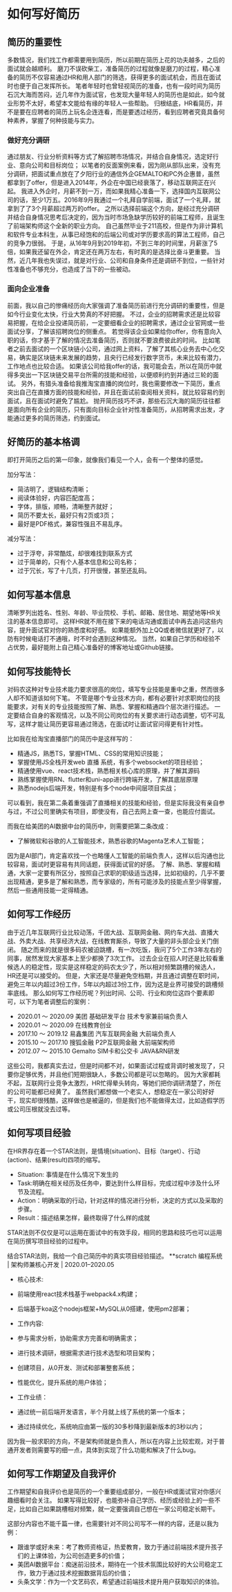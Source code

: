 # 如何写好简历

## 简历的重要性

多数情况，我们找工作都需要用到简历，所以前期在简历上花的功夫越多，之后的面试就会越顺利。
磨刀不误砍柴工，准备简历的过程就像是磨刀的过程，精心准备的简历不仅容易通过HR和用人部门的筛选，获得更多的面试机会，而且在面试时也便于自己发挥所长。
笔者年轻时也曾轻视简历的准备，也有一段时间为简历石沉大海而苦闷，近几年作为面试官，也发现大量年轻人的简历也是如此，如今就业形势不太好，希望本文能给有缘的年轻人一些帮助。
归根结底，HR看简历，并不是要在应聘者的简历上玩名企连连看，而是要透过经历，看到应聘者究竟具备何种素养，掌握了何种技能与实力。

### 做好充分调研

通过朋友、行业分析资料等方式了解招聘市场情况，并结合自身情况，选定好行业、意向公司和目标岗位；
以笔者的反面案例来看，因为刚从部队出来，没有充分调研，把面试重点放在了夕阳行业的通信外企GEMALTO和PC外企惠普，虽然都拿到了offer，但是进入2014年，外企在中国已经衰落了，移动互联网正在兴起。
我进入外企时，月薪不到一万，而如果我精心准备一下，选择国内互联网公司的话，至少1万五。2016年9月我通过一个礼拜自学前端，面试了一个礼拜，就拿到了了3个月薪超过两万的offer。
之所以选择前端这个方向，是经过充分调研并结合自身情况思考后决定的，因为当时市场急缺学历较好的前端工程师，且诞生了前端架构师这个全新的职业方向。
自己虽然毕业于211高校，但是作为非计算机和软件专业本科生，从事已经饱和的后端公司或对学历要求高的算法工程师，自己的竞争力很弱。
于是，从16年9月到2019年初，不到三年的时间里，月薪涨了5倍，如果我还留在外企，肯定还在两万左右，有时真的是选择比奋斗更重要。
当然，近几年我也失误过，就是对行业、公司和自身条件还是调研不到位，一些针对性准备也不够充分，也造成了当下的一些被动。

### 面向企业准备

前面，我以自己的惨痛经历向大家强调了准备简历前进行充分调研的重要性，但是如今行业变化太快，行业大势真的不好把握。
不过，企业的招聘需求还是比较容易把握，在给企业投递简历前，一定要细看企业的招聘需求，通过企业官网或一些面试分享，了解该招聘岗位的侧重点。
若觉得该企业如果给你offer，你有意向入职的话，你才基于了解的情况去准备简历，否则就不要浪费彼此的时间。
比如笔者之前去面试的一个区块链小公司，通过网上资料，了解了其核心业务去中心化交易，确实是区块链未来发展的趋势，且央行已经发行数字货币，未来比较有潜力，工作地点也比较合适。
如果该公司给我offer的话，我可能会去，所以在简历中就得多突出一下区块链交易平台所需的技能和经验，以便顺利约到并通过三轮的面试。
另外，有猎头准备给我推淘宝直播的岗位时，我也需要修改一下简历，重点突出自己在直播方面的技能和经验，并且在面试前查阅相关资料，就比较容易约到面试，且在面试时避免了尴尬。
抛开简历技巧不讲，那些石沉大海的简历往往都是面向所有企业的简历，只有面向目标企业针对性准备简历，从招聘需求出发，才能通过更多的简历筛选，约到面试。

## 好简历的基本格调

即打开简历之后的第一印象，就像我们看见一个人，会有一个整体的感觉。

加分写法：

- 简洁明了，逻辑结构清晰；
- 阅读体验好，内容匹配度高；
- 字体，排版，顺畅，清晰整齐就好；
- 简历不要太长，最好只有2页或3页；
- 最好是PDF格式，兼容性强且不易乱序。

减分写法：

- 过于浮夸，非常酷炫，却很难找到联系方式
- 过于简单的，只有个人基本信息和公司名称；
- 过于冗长，写了十几页，打开很慢，甚至还乱码。

## 如何写基本信息

清晰罗列出姓名、性别、年龄、毕业院校、手机、邮箱、居住地、期望地等HR关注的基本信息即可。
这样HR就不用在接下来的电话沟通或面试中再去追问这些内容，提升面试官对你的熟悉度和好感。
如果能额外加上QQ或者微信就更好了，以防有时候电话打不通哦，时不时会遇到这种情况。
当然，如果自己学历和经验不占优势，最好能附上自己精心准备好的博客地址或Github链接。

## 如何写技能特长

对码农这种对专业技术能力要求很高的岗位，填写专业技能是重中之重，然而很多人却不知道该如何下笔。
不管是哪个专业技术方向，都有必要针对求职岗位的技能要求，对有关的专业技能按照了解、熟悉、掌握和精通四个层次进行描述。
一定要结合自身的客观情况，以及不同公司岗位的有关要求进行动态调整，切不可乱写，这样才能让简历更容易通过筛选，在面试时让面试官问得更有针对性。

比如我在给淘宝直播部门的简历中是这样写的：

- 精通JS，熟悉TS，掌握HTML、CSS的常用知识技能；
- 掌握使用JS全栈开发web 直播 系统，有多个websocket的项目经验；
- 精通使用vue、react技术栈，熟悉相关核心库的原理，并了解其源码
- 熟练掌握使用RN、flutter和uni-app进行跨端开发，了解其底层原理
- 熟悉nodejs后端开发，特别是有多个node中间层项目实战；

可以看到，我在第二条着重强调了直播相关的技能和经验，但是实际我没有亲自参与过，不过公司里确实有项目，即使没有，自己去网上查一查，也能应付面试。

而我在给美团的AI数据中台的简历中，则需要把第二条改成：

- 了解微软和谷歌的人工智能技术，熟悉谷歌的Magenta艺术人工智能；

因为是AI部门，肯定喜欢找一个也略懂人工智能的前端负责人，这样以后沟通也比较容易，面试时更容易有共同话题，获得面试官的好感。
了解、熟悉、掌握和精通，大家一定要有所区分，按照自己求职的职级适当选择，比如初级的，几乎不要出现精通，更多是了解和熟悉，而专家级的，所有可能涉及的技能点至少得掌握，然后一些通用技能一定得精通。

## 如何写工作经历

由于近几年互联网行业比较动荡，千团大战、互联网金融、网约车大战、直播大战、外卖大战、共享经济大战，在线教育厮杀，导致了大量的非头部企业关门倒闭。
随之而来的就是很多码农被迫跳槽，有一次吃饭，我问了5个工作3年左右的同事，居然发现大家基本上至少都换了3次工作。
过去企业在招人时还是比较看重候选人的稳定性，现实是这样稳定的码农太少了，所以相对频繁跳槽的候选人，HR还是可以接受的。
但是，大家还是尽量避免空档期，并且通过调整在职时间，避免三年以内超过3份工作，5年以内超过3份工作，因为这是业界可接受的跳槽频率底线。
那么如何写工作经历呢？列出时间、公司、行业和岗位这四个要素即可，以下为笔者调整后的案例：

- 2020.01 ～ 2020.09 美团 基础研发平台 技术专家兼前端负责人
- 2020.01 ～ 2020.09 在线教育创业
- 2017.10 ～ 2019.12 易鑫集团 汽车互联网金融 大前端负责人
- 2015.10 ～ 2017.10 搜狐金融 P2P互联网金融 大前端架构师
- 2012.07 ～ 2015.10 Gemalto SIM卡和公交卡 JAVA&RN研发

这些公司，我都真实去过，但是时间都不对，如果面试过程或背调时被发现了，只要你足够优秀，并且他们短期很缺人，多数公司都是可以忽略的。
因为大家都耗不起，互联网行业竞争太激烈，HR忙得晕头转向，等她们把你调研清楚了，所在的公司可能都已经黄了。
虽然我们都想做一个老实人，想稳定在一家公司好好干，现实却很残酷，这样做也是被逼的，但是我们也不能做得太过，比如造假学历或公司压根就没去过等。

## 如何写项目经验

在HR界存在着一个STAR法则，是情境(situation)、目标（target）、行动(action)、结果(result)四项的缩写。

- Situation: 事情是在什么情况下发生的
- Task:明确在相关经历及任务中，要达到什么样目标，完成过程中涉及什么环节及流程。
- Action：明确采取的行动，针对这样的情况进行分析，决定的方式以及采取的步骤。
- Result：描述结果怎样，最终取得了什么样的成就

STAR法则不仅仅是可以运用在面试中的有效手段，相同的思路和技巧也可以运用在简历撰写项目经验的过程中。

结合STAR法则，我给一个自己简历中的真实项目经验描述。 \*\*scratch 编程系统 | 架构师兼核心开发 | 2020.01–2020.05

- 核心技术:
- 前端使用react技术栈基于webpack4.x构建；
- 后端基于koa这个nodejs框架+MySQL从0搭建，使用pm2部署；

- 工作内容:
- 参与需求分析，协助需求方完善和明确需求；
- 进行技术调研，根据需求进行技术选型和项目架构；
- 创建项目，从0开发、测试和部署整套系统；
- 性能优化，提升系统的用户体验；

- 工作业绩：
- 通过统一前后端开发语言，半个月就上线了系统的第一个版本；
- 通过持续优化，系统响应由第一版的30多秒降到最新版本的3秒以内；

因为我一般求职的方向，不是架构师就是负责人，所以在内容上比较宏观，对于普通开发者则需要写的细一点，具体到实现了什么功能和解决了什么bug。

## 如何写工作期望及自我评价

工作期望和自我评价也是简历的一个重要组成部分，一般在HR或面试官对你感兴趣细看时会关注。
如果写得比较好，也能弥补自己学历、经历或经验上的一些不足，比如自己如果跳槽相对频繁，就一定要强调自己想在一家公司稳定长期干。

这部分内容也不能千篇一律，也需要针对不同公司写不一样的内容，还是以我为例：

- 跟谁学或好未来：考了教师资格证，热爱教育，致力于通过前端技术提升孩子们的上课体验，为公司创造更多的价值；
- 美团AI数据平台：痴迷前沿技术，期待在一个技术氛围比较好的大公司稳定工作，致力于通过技术挖掘数据背后的价值；
- 头条文学：作为一个文艺码农，希望通过前端技术提升用户获取知识的体验。